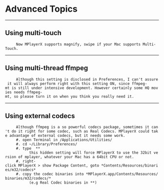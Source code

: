 = Advanced Topics =
----
==Using multi-touch==
      Now MPlayerX supports magnify, swipe if your Mac supports Multi-Touch.
----
==Using multi-thread ffmpeg==
      Although this setting is disclosed in Preferences, I can't assure it will always perform right with this setting ON, since ffmpeg-mt is still under intensive development. However certainly some HQ movies needs ffmpeg-mt, so please turn it on when you think you really need it.
----
==Using external codecs==
      Although ffmpeg is a so powerful codecs package, sometimes it can't do it right for some codec, such as Real Codecs. MPlayerX could take advantage of external codecs, but it needs some work.
      #. open Terminal in /Applications/Utilities/
      #. cd ~/Library/Preferences/
      #. type  *{{{defaults write org.niltsh.MPlayerX Prefer64bitMPlayer 0}}}*
            this hidden setting will force MPlayerX to use the 32bit version of mplayer, whatever your Mac has a 64bit CPU or not.
      #. right-click MPlayerX > show Package Content, goto *Contents/Resources/binaries/m32/codecs*
      #. copy the codec binaries into *MPlayerX.app/Contents/Resources/binaries/m32/codecs/*
            (e.g Real Codec binaries in *{{{RealPlayer.app/Contents/Frameworks/HXClientKit.framework/HelixPlugins/Codecs/*.bundle}}}*)